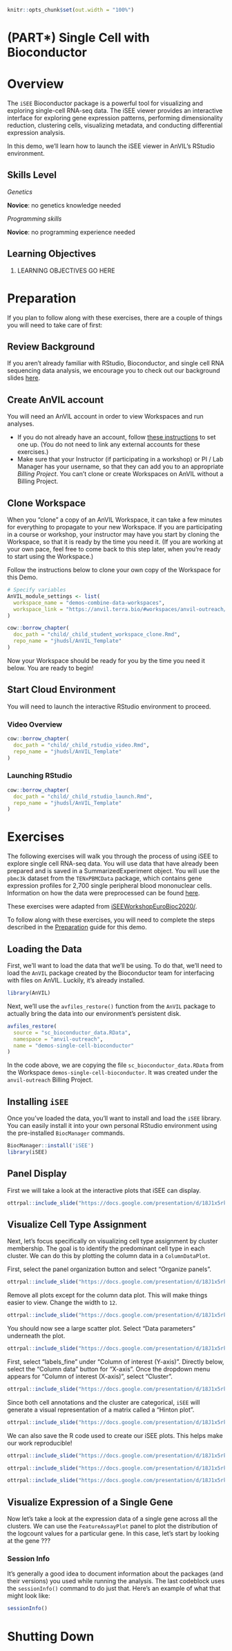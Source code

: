 ```r
knitr::opts_chunk$set(out.width = "100%")
```

# (PART\*) Single Cell with Bioconductor {-}   

# Overview {#single-cell-with-bioconductor-overview}

The `iSEE` Bioconductor package is a powerful tool for visualizing and exploring single-cell RNA-seq data. The iSEE viewer provides an interactive interface for exploring gene expression patterns, performing dimensionality reduction, clustering cells, visualizing metadata, and conducting differential expression analysis. 

In this demo, we'll learn how to launch the iSEE viewer in AnVIL's RStudio environment.

## Skills Level

::: {.notice}
_Genetics_

**Novice**: no genetics knowledge needed

_Programming skills_

**Novice**: no programming experience needed
:::

## Learning Objectives

1. LEARNING OBJECTIVES GO HERE


# Preparation {#single-cell-with-bioconductor-preparation}

If you plan to follow along with these exercises, there are a couple of things you will need to take care of first:

## Review Background

If you aren't already familiar with RStudio, Bioconductor, and single cell RNA sequencing data analysis, we encourage you to check out our background slides [here](https://docs.google.com/presentation/d/18J1x5rkWJisiv3EOMVZOma52XWxAVKANTg0Q2FXbOWU/edit?usp=sharing).

## Create AnVIL account

You will need an AnVIL account in order to view Workspaces and run analyses.

- If you do not already have an account, follow [these instructions](https://jhudatascience.org/AnVIL_Book_Getting_Started/overview-analysts.html) to set one up.  (You do not need to link any external accounts for these exercises.)
- Make sure that your Instructor (if participating in a workshop) or PI / Lab Manager has your username, so that they can add you to an appropriate *Billing Project*.  You can't clone or create Workspaces on AnVIL without a Billing Project.

## Clone Workspace

When you "clone" a copy of an AnVIL Workspace, it can take a few minutes for everything to propagate to your new Workspace. If you are participating in a course or workshop, your instructor may have you start by cloning the Workspace, so that it is ready by the time you need it. (If you are working at your own pace, feel free to come back to this step later, when you're ready to start using the Workspace.)

Follow the instructions below to clone your own copy of the Workspace for this Demo.

:::: {.borrowed_chunk}
```r
# Specify variables
AnVIL_module_settings <- list(
  workspace_name = "demos-combine-data-workspaces",
  workspace_link = "https://anvil.terra.bio/#workspaces/anvil-outreach/demos-combine-data-workspaces"
)

cow::borrow_chapter(
  doc_path = "child/_child_student_workspace_clone.Rmd",
  repo_name = "jhudsl/AnVIL_Template"
)
```
::::

Now your Workspace should be ready for you by the time you need it below.  You are ready to begin!

## Start Cloud Environment

You will need to launch the interactive RStudio environment to proceed.

### Video Overview

```r
cow::borrow_chapter(
  doc_path = "child/_child_rstudio_video.Rmd",
  repo_name = "jhudsl/AnVIL_Template"
)
```

### Launching RStudio

```r
cow::borrow_chapter(
  doc_path = "child/_child_rstudio_launch.Rmd",
  repo_name = "jhudsl/AnVIL_Template"
)
```

# Exercises {#single-cell-with-bioconductor-exercises}

The following exercises will walk you through the process of using iSEE to explore single cell RNA-seq data. You will use data that have already been prepared and is saved in a SummarizedExperiment object. You will use the `pbmc3k` dataset from the `TENxPBMCData` package, which contains gene expression profiles for 2,700 single peripheral blood mononuclear cells. Information on how the data were preprocessed can be found [here](https://isee.github.io/iSEEWorkshopEuroBioc2020/articles/dataset.html).

These exercises were adapted from [iSEEWorkshopEuroBioc2020/](https://isee.github.io/iSEEWorkshopEuroBioc2020/).

:::{.notice}
To follow along with these exercises, you will need to complete the steps described in the [Preparation](#scale-with-workflows-preparation) guide for this demo.
:::

## Loading the Data

First, we'll want to load the data that we'll be using. To do that, we'll need to load the `AnVIL` package created by the Bioconductor team for interfacing with files on AnVIL. Luckily, it's already installed.

```r
library(AnVIL)
```

Next, we'll use the `avfiles_restore()` function from the `AnVIL` package to actually bring the data into our environment's persistent disk. 

```r
avfiles_restore( 
  source = "sc_bioconductor_data.RData",
  namespace = "anvil-outreach",
  name = "demos-single-cell-bioconductor"
)
```

In the code above, we are copying the file `sc_bioconductor_data.RData` from the Workspace `demos-single-cell-bioconductor`. It was created under the `anvil-outreach` Billing Project.

## Installing `iSEE`

Once you've loaded the data, you'll want to install and load the `iSEE` library. You can easily install it into your own personal RStudio environment using the pre-installed `BiocManager` commands.

```r
BiocManager::install('iSEE')
library(iSEE)
```

## Panel Display

First we will take a look at the interactive plots that iSEE can display.

```r
ottrpal::include_slide("https://docs.google.com/presentation/d/18J1x5rkWJisiv3EOMVZOma52XWxAVKANTg0Q2FXbOWU/edit#slide=id.g24f58a64a6b_0_53")
```

## Visualize Cell Type Assignment

Next, let's focus specifically on visualizing cell type assignment by cluster membership. The goal is to identify the predominant cell type in each cluster. We can do this by plotting the column data in a `ColumnDataPlot`.

First, select the panel organization button and select "Organize panels".

```r
ottrpal::include_slide("https://docs.google.com/presentation/d/18J1x5rkWJisiv3EOMVZOma52XWxAVKANTg0Q2FXbOWU/edit#slide=id.g254b1a8b951_0_12")
```

Remove all plots except for the column data plot. This will make things easier to view. Change the width to `12`.

```r
ottrpal::include_slide("https://docs.google.com/presentation/d/18J1x5rkWJisiv3EOMVZOma52XWxAVKANTg0Q2FXbOWU/edit#slide=id.g24f58a64a6b_0_114")
```

You should now see a large scatter plot. Select "Data parameters" underneath the plot.

```r
ottrpal::include_slide("https://docs.google.com/presentation/d/18J1x5rkWJisiv3EOMVZOma52XWxAVKANTg0Q2FXbOWU/edit#slide=id.g254b1a8b951_0_100")
```

First, select "labels_fine" under "Column of interest (Y-axis)". Directly below, select the "Column data" button for "X-axis". Once the dropdown menu appears for "Column of interest (X-axis)", select "Cluster". 

```r
ottrpal::include_slide("https://docs.google.com/presentation/d/18J1x5rkWJisiv3EOMVZOma52XWxAVKANTg0Q2FXbOWU/edit#slide=id.g24f58a64a6b_0_124")
```

Since both cell annotations and the cluster are categorical, `iSEE` will generate a visual representation of a matrix called a "Hinton plot".

```r
ottrpal::include_slide("https://docs.google.com/presentation/d/18J1x5rkWJisiv3EOMVZOma52XWxAVKANTg0Q2FXbOWU/edit#slide=id.g24f58a64a6b_0_129")
```

We can also save the R code used to create our iSEE plots. This helps make our work reproducible!

```r
ottrpal::include_slide("https://docs.google.com/presentation/d/18J1x5rkWJisiv3EOMVZOma52XWxAVKANTg0Q2FXbOWU/edit#slide=id.g254b1a8b951_0_25")
```

```r
ottrpal::include_slide("https://docs.google.com/presentation/d/18J1x5rkWJisiv3EOMVZOma52XWxAVKANTg0Q2FXbOWU/edit#slide=id.g24f58a64a6b_0_134")
```

```r
ottrpal::include_slide("https://docs.google.com/presentation/d/18J1x5rkWJisiv3EOMVZOma52XWxAVKANTg0Q2FXbOWU/edit#slide=id.g24f58a64a6b_0_139")
```

## Visualize Expression of a Single Gene

Now let's take a look at the expression data of a single gene across all the clusters. We can use the `FeatureAssayPlot` panel to plot the distribution of the logcount values for a particular gene. In this case, let's start by looking at the gene ??? 

### Session Info

It's generally a good idea to document information about the packages (and their versions) you used while running the analysis.  The last codeblock uses the `sessionInfo()` command to do just that. Here's an example of what that might look like:

```r
sessionInfo()
```

# Shutting Down

